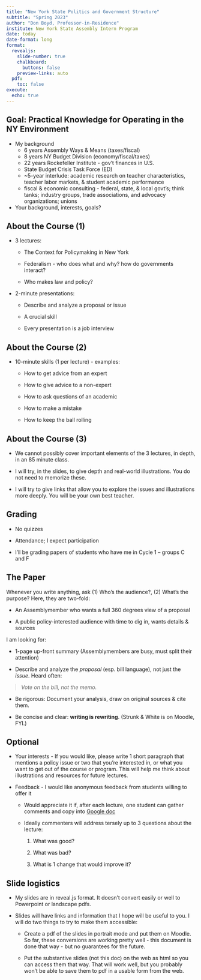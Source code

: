 ```yaml
---
title: "New York State Politics and Government Structure"
subtitle: "Spring 2023"
author: "Don Boyd, Professor-in-Residence"
institute: New York State Assembly Intern Program
date: today
date-format: long
format:
  revealjs: 
    slide-number: true
    chalkboard: 
      buttons: false
    preview-links: auto
  pdf:
    toc: false
execute:
  echo: true    
---
```


## Goal: Practical Knowledge for Operating in the NY Environment {.smaller}

-   My background
    -   6 years Assembly Ways & Means (taxes/fiscal)
    -   8 years NY Budget Division (economy/fiscal/taxes)
    -   22 years Rockefeller Institute - gov't finances in U.S.
    -   State Budget Crisis Task Force (ED)
    -   \~5-year interlude: academic research on teacher characteristics, teacher labor markets, & student academic performance
    -   fiscal & economic consulting - federal, state, & local govt's; think tanks; industry groups, trade associations, and advocacy organizations; unions
-   Your background, interests, goals?

<!--
Publishing to the web

quarto publish netlify about.qmd
# quarto publish netlify about.qmd --no-render --no-browser --no-prompt
# quarto publish netlify about.qmd --no-browser --no-prompt

https://boyd-context.netlify.app

# quarto render context.qmd --to html
# quarto render context.qmd --to pdf


  pdf:
    toc: true
    toc-depth: 2
    documentclass: report # scrreprt scrartcl report

-->



## About the Course (1) {.smaller}

-   3 lectures:

    -   The Context for Policymaking in New York

    -   Federalism - who does what and why? how do governments interact?

    -   Who makes law and policy?

-   2-minute presentations:

    -   Describe and analyze a proposal or issue

    -   A crucial skill

    -   Every presentation is a job interview

## About the Course (2) {.smaller}

-   10-minute skills (1 per lecture) - examples:

    -   How to get advice from an expert

    -   How to give advice to a non-expert

    -   How to ask questions of an academic

    -   How to make a mistake

    -   How to keep the ball rolling

## About the Course (3) {.smaller}

-   We cannot possibly cover important elements of the 3 lectures, in depth, in an 85 minute class.

-   I will try, in the slides, to give depth and real-world illustrations. You do not need to memorize these.

-   I will try to give links that allow you to explore the issues and illustrations more deeply. You will be your own best teacher.

## Grading

-   No quizzes

-   Attendance; I expect participation

-   I'll be grading papers of students who have me in Cycle 1 -- groups C and F

## The Paper {.smaller}

Whenever you write anything, ask (1) Who's the audience?, (2) What's the purpose? Here, they are two-fold:

-   An Assemblymember who wants a full 360 degrees view of a proposal

-   A public policy-interested audience with time to dig in, wants details & sources

I am looking for:

-   1-page up-front summary (Assemblymembers are busy, must split their attention)

-   Describe and analyze the *proposal* (esp. bill language), not just the *issue*. Heard often:

> *Vote on the bill, not the memo.*

-   Be rigorous: Document your analysis, draw on original sources & cite them.

-   Be concise and clear: **writing is rewriting**. (Strunk & White is on Moodle, FYI.)

## Optional {.smaller}

-   Your interests - If you would like, please write 1 short paragraph that mentions a policy issue or two that you're interested in, or what you want to get out of the course or program. This will help me think about illustrations and resources for future lectures.

-   Feedback - I would like anonymous feedback from students willing to offer it

    -   Would appreciate it if, after each lecture, one student can gather comments and copy into [Google doc](https://docs.google.com/document/d/1ymJzG2t4sdk8OEuFKtG7LoNw2M9ntNwTbSB9YDwH7WI/edit?usp=sharing)

    -   Ideally commenters will address tersely up to 3 questions about the lecture:

        1.  What was good?

        2.  What was bad?

        3.  What is 1 change that would improve it?

## Slide logistics {.smaller}

-   My slides are in reveal.js format. It doesn't convert easily or well to Powerpoint or landscape pdfs.

-   Slides will have links and information that I hope will be useful to you. I will do two things to try to make them accessible:

    -   Create a pdf of the slides in portrait mode and put them on Moodle. So far, these conversions are working pretty well - this document is done that way - but no guarantees for the future.
    
    -   Put the substantive slides (not this doc) on the web as html so you can access them that way. That will work well, but you probably won't be able to save them to pdf in a usable form from the web.
    

